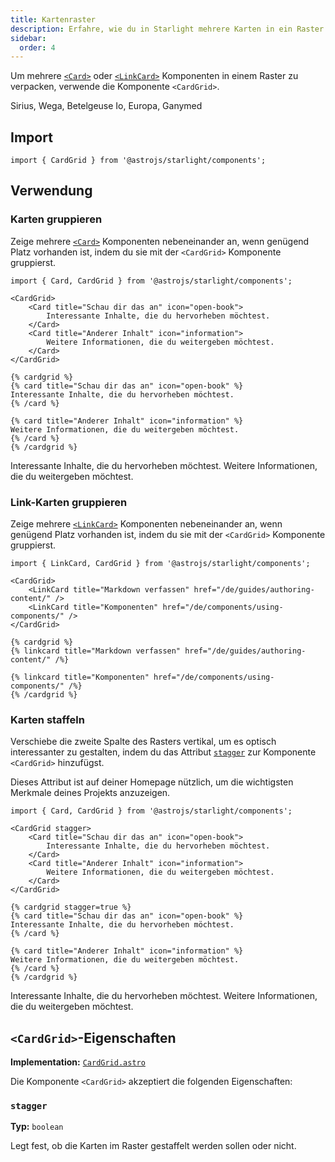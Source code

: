 ```yaml
---
title: Kartenraster
description: Erfahre, wie du in Starlight mehrere Karten in ein Raster packen kannst.
sidebar:
  order: 4
---
```



Um mehrere [`<Card>`](/de/components/cards/) oder [`<LinkCard>`](/de/components/link-cards/) Komponenten in einem Raster zu verpacken, verwende die Komponente `<CardGrid>`.


<Preview>

<CardGrid slot="preview">
	<Card title="Sterne" icon="star">
		Sirius, Wega, Betelgeuse
	</Card>
	<Card title="Monde" icon="moon">
		Io, Europa, Ganymed
	</Card>
</CardGrid>

</Preview>

## Import

```tsx
import { CardGrid } from '@astrojs/starlight/components';
```

## Verwendung

### Karten gruppieren

Zeige mehrere [`<Card>`](/de/components/cards/) Komponenten nebeneinander an, wenn genügend Platz vorhanden ist, indem du sie mit der `<CardGrid>` Komponente gruppierst.

<Preview>

```mdx {3,10}
import { Card, CardGrid } from '@astrojs/starlight/components';

<CardGrid>
	<Card title="Schau dir das an" icon="open-book">
		Interessante Inhalte, die du hervorheben möchtest.
	</Card>
	<Card title="Anderer Inhalt" icon="information">
		Weitere Informationen, die du weitergeben möchtest.
	</Card>
</CardGrid>
```

<Fragment slot="markdoc">

```markdoc {1,9}
{% cardgrid %}
{% card title="Schau dir das an" icon="open-book" %}
Interessante Inhalte, die du hervorheben möchtest.
{% /card %}

{% card title="Anderer Inhalt" icon="information" %}
Weitere Informationen, die du weitergeben möchtest.
{% /card %}
{% /cardgrid %}
```

</Fragment>

<CardGrid slot="preview">
	<Card title="Schau dir das an" icon="open-book">
		Interessante Inhalte, die du hervorheben möchtest.
	</Card>
	<Card title="Anderer Inhalt" icon="information">
		Weitere Informationen, die du weitergeben möchtest.
	</Card>
</CardGrid>

</Preview>

### Link-Karten gruppieren

Zeige mehrere [`<LinkCard>`](/de/components/link-cards/) Komponenten nebeneinander an, wenn genügend Platz vorhanden ist, indem du sie mit der `<CardGrid>` Komponente gruppierst.

<Preview>

```mdx {3,6}
import { LinkCard, CardGrid } from '@astrojs/starlight/components';

<CardGrid>
	<LinkCard title="Markdown verfassen" href="/de/guides/authoring-content/" />
	<LinkCard title="Komponenten" href="/de/components/using-components/" />
</CardGrid>
```

<Fragment slot="markdoc">

```markdoc {1,5}
{% cardgrid %}
{% linkcard title="Markdown verfassen" href="/de/guides/authoring-content/" /%}

{% linkcard title="Komponenten" href="/de/components/using-components/" /%}
{% /cardgrid %}
```

</Fragment>

<CardGrid slot="preview">
	<LinkCard title="Markdown verfassen" href="/de/guides/authoring-content/" />
	<LinkCard title="Komponenten" href="/de/components/using-components/" />
</CardGrid>

</Preview>

### Karten staffeln

Verschiebe die zweite Spalte des Rasters vertikal, um es optisch interessanter zu gestalten, indem du das Attribut [`stagger`](#stagger) zur Komponente `<CardGrid>` hinzufügst.

Dieses Attribut ist auf deiner Homepage nützlich, um die wichtigsten Merkmale deines Projekts anzuzeigen.

<Preview>

```mdx "stagger"
import { Card, CardGrid } from '@astrojs/starlight/components';

<CardGrid stagger>
	<Card title="Schau dir das an" icon="open-book">
		Interessante Inhalte, die du hervorheben möchtest.
	</Card>
	<Card title="Anderer Inhalt" icon="information">
		Weitere Informationen, die du weitergeben möchtest.
	</Card>
</CardGrid>
```

<Fragment slot="markdoc">

```markdoc "stagger=true"
{% cardgrid stagger=true %}
{% card title="Schau dir das an" icon="open-book" %}
Interessante Inhalte, die du hervorheben möchtest.
{% /card %}

{% card title="Anderer Inhalt" icon="information" %}
Weitere Informationen, die du weitergeben möchtest.
{% /card %}
{% /cardgrid %}
```

</Fragment>

<CardGrid slot="preview" stagger>
	<Card title="Schau dir das an" icon="open-book">
		Interessante Inhalte, die du hervorheben möchtest.
	</Card>
	<Card title="Anderer Inhalt" icon="information">
		Weitere Informationen, die du weitergeben möchtest.
	</Card>
</CardGrid>

</Preview>

## `<CardGrid>`-Eigenschaften

**Implementation:** [`CardGrid.astro`](https://github.com/withastro/starlight/blob/main/packages/starlight/user-components/CardGrid.astro)

Die Komponente `<CardGrid>` akzeptiert die folgenden Eigenschaften:

### `stagger`

**Typ:** `boolean`

Legt fest, ob die Karten im Raster gestaffelt werden sollen oder nicht.
